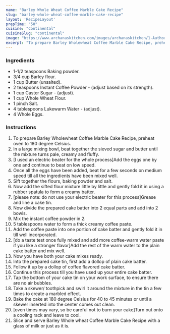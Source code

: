 ---
name: "Barley Whole Wheat Coffee Marble Cake Recipe"
slug: "barley-whole-wheat-coffee-marble-cake-recipe"
layout: 'RecipeLayout'
prepTime: "50"
cuisine: "Continental"
cuisineSlug: "continental"
image: "https://www.archanaskitchen.com/images/archanaskitchen/1-Author/donna_george/Barley_Wholewheat_Coffee_Marble_Cake.jpg"
excerpt: "To prepare Barley Wholewheat Coffee Marble Cake Recipe, preheat oven to 180 degree Celsius"
---

### Ingredients

- 1-1/2 teaspoons Baking powder.
- 3/4 cup Barley flour.
- 1 cup Butter (unsalted).
- 2 teaspoons Instant Coffee Powder - (adjust based on its strength).
- 1 cup Caster Sugar - (adjust).
- 1 cup Whole Wheat Flour.
- 1 pinch Salt.
- 4 tablespoons Lukewarm Water - (adjust).
- 4 Whole Eggs.

### Instructions

1. To prepare Barley Wholewheat Coffee Marble Cake Recipe, preheat oven to 180 degree Celsius.
1. In a large mixing bowl, beat together the sieved sugar and butter until the mixture turns pale, creamy and fluffy.
1. [I used an electric beater for the whole process]Add the eggs one by one and continue to beat on low speed.
1. Once all the eggs have been added, beat for a few seconds on medium speed till all the ingredients have been mixed well.
1. Sift together the flours, baking powder and salt.
1. Now add the sifted flour mixture little by little and gently fold it in using a rubber spatula to form a creamy batter.
1. [please note: do not use your electric beater for this process]Grease and line a cake tin.
1. Now divide the prepared cake batter into 2 equal parts and add into 2 bowls.
1. Mix the instant coffee powder in 2.
1. 5 tablespoons water to form a thick creamy coffee paste.
1. Add the coffee paste into one portion of cake batter and gently fold it in till well incorporated.
1. [do a taste test once fully mixed and add more coffee-warm water paste if you like a stronger flavor]Add the rest of the warm water to the plain cake batter and mix well.
1. Now you have both your cake mixes ready.
1. Into the prepared cake tin, first add a dollop of plain cake batter.
1. Follow it up by a dollop of coffee flavored cake batter.
1. Continue this process till you have used up your entire cake batter.
1. Tap the bottom of your cake tin on your work surface, to ensure there are no air bubbles.
1. Take a skewer/ toothpick and swirl it around the mixture in the tin a few times to create a marbled effect.
1. Bake the cake at 180 degree Celsius for 40 to 45 minutes or until a skewer inserted into the center comes out clean.
1. [oven times may vary, so be careful not to burn your cake]Turn out onto a cooling rack and leave to cool.
1. Slice and serve Barley Whole wheat Coffee Marble Cake Recipe with a glass of milk or just as it is.
